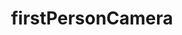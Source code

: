 ---
title: firstPersonCamera
description: firstPersonCamera
sidebar:
  label: firstPersonCamera
  order: 1
  badge:
    text: Outdated
    variant: caution
---